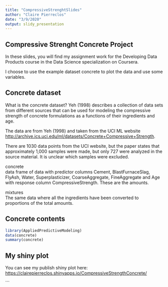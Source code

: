 ---
title: "CompressiveStrenghtSlides"
author: "Claire Pierreclos"
date: "3/9/2020"
output: slidy_presentation
---


## Compressive Strenght Concrete Project

In these slides, you will find my assignment work for the Developing Data Products course in the Data Science specialization on Coursera.

I choose to use the example dataset concrete to plot the data and use some variables.

## Concrete dataset

What is the concrete dataset?
Yeh (1998) describes a collection of data sets from different sources that can be used for modeling the compressive strength of concrete formulations as a functions of their ingredients and age.

The data are from Yeh (1998) and taken from the UCI ML website <http://archive.ics.uci.edu/ml/datasets/Concrete+Compressive+Strength>.

There are 1030 data points from the UCI website, but the paper states that approximately 1,000 samples were made, but only 727 were analyzed in the source material. It is unclear which samples were excluded.

concrete	
data frame of data with predictor columns Cement, BlastFurnaceSlag, FlyAsh, Water, Superplasticizer, CoarseAggregate, FineAggregate and Age with response column CompressiveStrength. These are the amounts.

mixtures	
The same data where all the ingredients have been converted to proportions of the total amounts.

## Concrete contents

```{r concrete, echo = TRUE}
library(AppliedPredictiveModeling)
data(concrete)
summary(concrete)
```

## My shiny plot

You can see my publish shiny plot here:
<https://clairepierreclos.shinyapps.io/CompressiveStrengthConcrete/>

```

